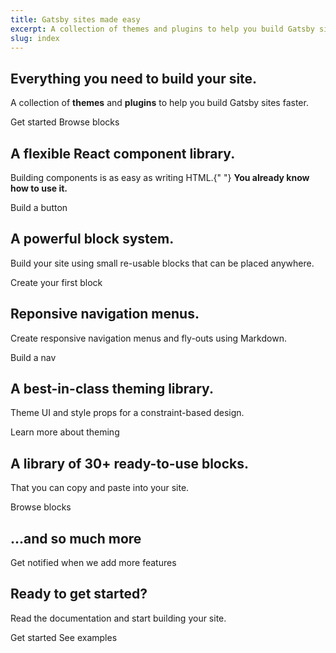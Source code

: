 ```yaml
---
title: Gatsby sites made easy
excerpt: A collection of themes and plugins to help you build Gatsby sites faster.
slug: index
---
```


<Section py="4|8|12|20">
  <Container>
    <Div textAlign="center|left" maxW="680px">
      <H1 m="0" fontWeight="extrabold" fontSize="2.4rem|4.2rem">
        Everything you need to build your site.
      </H1>
      <P fontSize="lg|2xl">
        A collection of <Strong>themes</Strong> and <Strong>plugins</Strong> to
        help you build Gatsby sites faster.
      </P>
      <Grid d="inline-grid" mt="2" gap="4" col="2">
        <ButtonLink href="/docs" variant="primary">
          Get started
          <Icon name="arrow-right" ml="2" />
        </ButtonLink>
        <ButtonLink href="/library/blocks" variant="secondary">
          Browse blocks
        </ButtonLink>
      </Grid>
    </Div>
    <Block src="video" url="reflexjs.mp4" play={false} />
  </Container>
</Section>

<Section py="10|12|14|18">
  <Container>
    <Div maxW="640px" position="relative" textAlign="center|left">
      <H2 m="0" fontWeight="extrabold" fontSize="2.4rem|4.2rem">
        A flexible React <Link to="/docs/components">component</Link> library.
      </H2>
      <P fontSize="xl|2xl">
        Building components is as easy as writing HTML.{" "}
        <Strong>You already know how to use it.</Strong>
      </P>
      <Link
        href="/docs/components"
        fontSize="xl"
        color="text"
        fontWeight="semibold"
      >
        Build a button
        <Icon name="arrow-right" ml="2" />
      </Link>
    </Div>
    <Block src="video" url="01-reflexjs-components.mp4" />
  </Container>
</Section>

<Section py="10|12|14|18">
  <Container>
    <Div maxW="500px" position="relative" textAlign="center|left">
      <H2 m="0" fontWeight="extrabold" fontSize="2.4rem|4.2rem">
        A powerful <Link to="/docs/blocks">block</Link> system.
      </H2>
      <P fontSize="xl|2xl">
        Build your site using small re-usable blocks that can be placed
        anywhere.
      </P>
      <Link
        href="/docs/blocks"
        fontSize="xl"
        color="text"
        fontWeight="semibold"
      >
        Create your first block
        <Icon name="arrow-right" ml="2" />
      </Link>
    </Div>
    <Block src="video" url="02-reflexjs-blocks.mp4" />
  </Container>
</Section>

<Section py="10|12|14|18">
  <Container>
    <Div maxW="650px" position="relative" textAlign="center|left">
      <H2 m="0" fontWeight="extrabold" fontSize="2.4rem|4.2rem">
        Reponsive <Link to="/docs/navs">navigation</Link> menus.
      </H2>
      <P fontSize="xl|2xl">
        Create responsive navigation menus and fly-outs using Markdown.
      </P>
      <Link href="/docs/navs" fontSize="xl" color="text" fontWeight="semibold">
        Build a nav
        <Icon name="arrow-right" ml="2" />
      </Link>
    </Div>
    <Block src="video" url="03-reflexjs-nav.mp4" />
  </Container>
</Section>

<Section py="10|12|14|18">
  <Container>
    <Div maxW="680px" position="relative" textAlign="center|left">
      <H2 m="0" fontWeight="extrabold" fontSize="2.4rem|4.2rem">
        A best-in-class <Link to="/docs/theming">theming</Link> library.
      </H2>
      <P fontSize="xl|2xl">
        Theme UI and style props for a constraint-based design.
      </P>
      <Link
        href="/docs/theming"
        fontSize="xl"
        color="text"
        fontWeight="semibold"
      >
        Learn more about theming
        <Icon name="arrow-right" ml="2" />
      </Link>
    </Div>
    <Block src="video" url="04-reflexjs-theme.mp4" />
  </Container>
</Section>

<Section py="10|12|14|18">
  <Container>
    <Div maxW="680px" position="relative" textAlign="center|left">
      <H2 m="0" fontWeight="extrabold" fontSize="2.4rem|4.2rem">
        A library of <Link to="/library/blocks">30+ ready-to-use</Link> blocks.
      </H2>
      <P fontSize="xl|2xl">That you can copy and paste into your site.</P>
      <Link
        href="/library/blocks"
        fontSize="xl"
        color="text"
        fontWeight="semibold"
      >
        Browse blocks
        <Icon name="arrow-right" ml="2" />
      </Link>
    </Div>
    <Div
      w="full"
      bg="black"
      boxShadow="3xl"
      mt="10|20"
      rounded="xl"
      overflow="hidden"
      borderWidth="5px"
      borderTopWidth="10px"
      borderBottomWidth="10px"
      borderColor="black"
      bg="black"
      position="relative"
      h="225|425|425|600"
    >
      <Div
        backgroundImage="url('reflexjs-blocks.png')"
        backgroundSize="100%"
        animation="slide 20s linear infinite"
        backgroundRepeat="repeat-y"
        w="100%"
        h="2400px"
      ></Div>
    </Div>
  </Container>
</Section>

<Section py="10|12|14|18">
  <Container>
    <Div maxW="680px" position="relative" textAlign="center|left">
      <H2 mt="0" fontWeight="extrabold" fontSize="2.4rem|4.2rem">
        ...and so <Link to="/library/pages">much more</Link>
      </H2>
    </Div>
    <Grid col="1|2|2|4" gap="4|4|6">
      <Block
        src="feature"
        title="Landing pages"
        text="Build beautiful landing pages."
      />
      <Block
        src="feature"
        title="Blogs"
        text="Customizable multi-user blogs."
      />
      <Block
        src="feature"
        title="Podcasts"
        text="Instant podcast page from your feed."
      />
      <Block
        src="feature"
        title="Photography"
        text="Photo galleries and slideshows."
      />
      <Block
        src="feature"
        title="SEO"
        text="SEO + Open Graph out of the box."
      />
      <Block
        src="feature"
        title="Dark mode"
        text="Light and dark mode for all blocks."
      />
      <Block
        src="feature"
        title="Code Highligting"
        text="Support for multiple themes with Prism."
      />
      <Block
        src="feature"
        title="Mega menu"
        text="Easy responsive mega menus."
      />
    </Grid>
    <Div textAlign="center|left">
      <Link
        href="https://twitter.com/arshadcn"
        color="text"
        rel="noreferrer"
        fontWeight="semibold"
        mt="6"
        target="_blank"
      >
        <Icon name="twitter" mr="2" />
        Get notified when we add more features
      </Link>
    </Div>
  </Container>
</Section>

<Section py="10|12|14|18">
  <Container>
    <Div maxW="680px" position="relative" textAlign="center|left">
      <H2 m="0" fontWeight="extrabold" fontSize="2.4rem|4.2rem">
        Ready to get <Link to="/learn">started</Link>?
      </H2>
      <P fontSize="xl|2xl">
        Read the documentation and start building your site.
      </P>
      <Grid d="inline-grid" mt="2" gap="4" col="2">
        <ButtonLink href="/docs" variant="primary">
          Get started
          <Icon name="arrow-right" ml="2" />
        </ButtonLink>
        <ButtonLink href="/library/pages" variant="secondary">
          See examples
        </ButtonLink>
      </Grid>
    </Div>
  </Container>
</Section>
